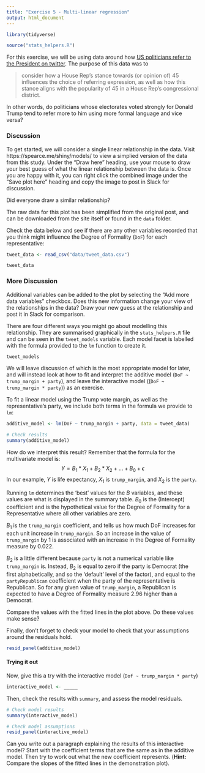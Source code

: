 ```yaml
---
title: "Exercise 5 - Multi-linear regression"
output: html_document
---
```


```r
library(tidyverse)

source("stats_helpers.R")
```

For this exercise, we will be using data around how 
[US politicians refer to the President on twitter](https://www.jtimm.net/2019/08/20/referring-to-potus/).
The purpose of this data was to 

> consider how a House Rep’s stance towards (or opinion of) 45 influences the choice of referring 
expression, as well as how this stance aligns with the popularity of 45 in a House Rep’s congressional district.

In other words, do politicians whose electorates voted strongly for Donald Trump tend to refer more
to him using more formal language and vice versa?

### Discussion 

To get started, we will consider a single linear relationship in the data. Visit https://spearce.me/shiny/models/
to view a simplied version of the data from this study. Under the "Draw here" heading, use your mouse
to draw your best guess of what the linear relationship between the data is. Once you are happy with
it, you can right click the combined image under the "Save plot here" heading and copy the image to
post in Slack for discussion.

Did everyone draw a similar relationship? 

The raw data for this plot has been simplified from the original post, and can be downloaded from
the site itself or found in the `data` folder.

Check the data below and see if there are any other variables recorded that you think might influence
the Degree of Formality (`DoF`) for each representative:

```r
tweet_data <- read_csv("data/tweet_data.csv")

tweet_data
```

### More Discussion
Additional variables can be added to the plot by selecting the "Add more data variables" checkbox.
Does this new information change your view of the relationships in the data? Draw your new guess at
the relationship and post it in Slack for comparison.


There are four different ways you might go about modelling this relationship. They are summarised 
graphically in the `stats_helpers.R` file and can be seen in the `tweet_models` variable. Each model
facet is labelled with the formula provided to the `lm` function to create it.
```r
tweet_models
```

We will leave discussion of which is the most appropriate model for later, and will instead look at
how to fit and interpret the additive model (`DoF ~ trump_margin + party`), and leave the interactive
model ((`DoF ~ trump_margin * party`)) as an exercise.

To fit a linear model using the Trump vote margin, as well as the representative's party, we include
both terms in the formula we provide to `lm`:

```r
additive_model <- lm(DoF ~ trump_margin + party, data = tweet_data)

# Check results
summary(additive_model)
```

How do we interpret this result? Remember that the formula for the multivariate model is:
                $$Y = B_1*X_1 + B_2*X_2 + \dots + B_0 + \epsilon$$
In our example, $Y$ is life expectancy, $X_1$ is `trump_margin`, and $X_2$ is the `party`.

Running `lm` determines the 'best' values for the $B$ variables, and these values are what is 
displayed in the summary table. $B_0$ is the (Intercept) coefficient and is the hypothetical value for
the Degree of Formality for a Representative where all other variables are zero.

$B_1$ is the `trump_margin` coefficient, and tells us how much DoF increases for each unit increase 
in `trump_margin`. So an increase in the value of `trump_margin` by 1 is associated with an increase
in the Degree of Formality measure by 0.022.

$B_2$ is a little different because `party` is not a numerical variable like `trump_margin` is. 
Instead, $B_2$ is equal to zero if the party is Democrat (the
first alphabetically, and so the 'default' level of the factor), and equal to the `partyRepublican` 
coefficient when the party of the representative is Republican. So for any given value of `trump_margin`, 
a Republican is expected to have a Degree of Formality measure 2.96 higher than a Democrat.

Compare the values with the fitted lines in the plot above. Do these values make sense?

Finally, don't forget to check your model to check that your assumptions around the residuals hold.

```r
resid_panel(additive_model)
```


#### Trying it out

Now, give this a try with the interactive model (`Dof ~ trump_margin * party`)
```r
interactive_model <- _____
```

Then, check the results with `summary`, and assess the model residuals.
```r
# Check model results
summary(interactive_model)

# Check model assumptions
resid_panel(interactive_model)
```
Can you write out a paragraph explaining the results of this interactive model? Start with the 
coefficient terms that are the same as in the additive model. Then try to work out what the new 
coefficient represents. (**Hint:** Compare the slopes of the fitted lines in the demonstration plot).